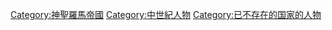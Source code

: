 [[Category:神聖羅馬帝國|Category:神聖羅馬帝國]]
[[Category:中世紀人物|Category:中世紀人物]]
[[Category:已不存在的国家的人物|Category:已不存在的国家的人物]]